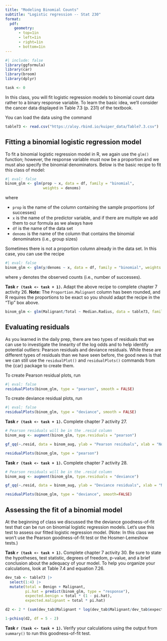 ```yaml
---
title: "Modeling Binomial Counts"
subtitle: "Logistic regression -- Stat 230"
format:
  pdf:
    geometry:
      - top=1in
      - left=1in
      - right=1in
      - bottom=1in
---
```


```r
#| include: false
library(ggformula)
library(car)
library(broom)
library(dplyr)

task <- 0
```

In this class, you will fit logistic regression models to binomial count data rather to a binary response variable. To learn the basic idea, we'll consider the cancer data displayed in Table 7.3 (p. 231) of the textbook.

You can load the data using the command

```r
table73 <- read.csv("https://aloy.rbind.io/kuiper_data/Table7.3.csv")
```

## Fitting a binomial logistic regression model

To fit a binomial logistic regression model in R, we again use the `glm()` function; however, the response variable must now be a proportion and we must also specify the binomial denominators. Below is the basic recipe to fit this class of model:

```r
#| eval: false
binom_glm <- glm(prop ~ x, data = df, family = "binomial", 
                 weights = denoms)
```

where

-   `prop` is the name of the column containing the sample proportions (of successes)
-   `x` is the name of the predictor variable, and if there are multiple we add them to our formula as we always have
-   `df` is the name of the data set
-   `denoms` is the name of the column that contains the binomial denominators (i.e., group sizes)

::: callout-tip
Sometimes there is not a proportion column already in the data set. In this case, you can use the recipe

```r
#| eval: false
binom_glm <- glm(y/denoms ~ x, data = df, family = "binomial", weights = denoms)
```

where `y` denotes the observed counts (i.e., number of successes).
:::

**Task `r (task <- task + 1)`.** Adapt the above recipe to complete chapter 7 activity 26. **Note:** The `Proportion.Malignant` column has been rounded, and R requires the proportions to be exact so you should adapt the recipe in the "Tip" box above.

```r
binom_glm <- glm(Malignant/Total ~ Median.Radius, data = table73, family = "binomial", weights = Total)
```

## Evaluating residuals

As you learned in the daily prep, there are two types of residuals that we can use to investigate the linearity of the log odds and to help identify potential outliers: Pearson residuals and deviance residuals. While these are different types of residuals than we have seen before, the good news is that we can still use the `residualPlot()` and `residualPlots()` commands from the {car} package to create them.

To create Pearson residual plots, run

```r
#| eval: false
residualPlots(binom_glm, type = "pearson", smooth = FALSE)
```

To create deviance residual plots, run

```r
#| eval: false
residualPlots(binom_glm, type = "deviance", smooth = FALSE)
```

**Task `r (task <- task + 1)`.** Complete chapter 7 activity 27.

```r
# Pearson residuals will be in the .resid column
binom_aug <- augment(binom_glm, type.residuals = "pearson")

gf_qq(~.resid, data = binom_aug, ylab = "Pearson residuals", xlab = "Normal quantiles") |> gf_qqline()

residualPlots(binom_glm, type = "pearson")
```


**Task `r (task <- task + 1)`.** Complete chapter 7 activity 28.

```r
# Pearson residuals will be in the .resid column
binom_aug <- augment(binom_glm, type.residuals = "deviance")

gf_qq(~.resid, data = binom_aug, ylab = "Deviance residuals", xlab = "Normal quantiles") |> gf_qqline()

residualPlots(binom_glm, type = "deviance", smooth=FALSE)
```

## Assessing the fit of a binomial model

At the beginning of class we discussed the the deviance goodness-of-fit test that can be run on binomial logistic regression models. Let's use this test to assess our fitted logistic regression model. (Note: In this class we won't use the Pearson goodness-of-fit test or the Hosmer-Lemeshow tests.)

**Task `r (task <- task + 1)`.** Complete chapter 7 activity 30. Be sure to state the hypotheses, test statistic, degrees of freedom, p-value, and a brief conclusion about the adequacy of your model. To help you organize your calculations, look at Table 7.4 and equation 7.26.

```r
dev_tab <- table73 |>
  select(1:4) |>
  mutate(total = Benign + Malignant,
         pi.hat = predict(binom_glm, type = "response"),
         expected.benign = total * (1 - pi.hat),
         expected.malignant = total * pi.hat)

d2 <- 2 * (sum(dev_tab$Malignant * log(dev_tab$Malignant/dev_tab$expected.malignant)) + sum(dev_tab$Benign * log(dev_tab$Benign/dev_tab$expected.benign)))

1-pchisq(d2, df = 5 - 2)
```


**Task `r (task <- task + 1)`.** Verify your calculations using the output from `summary()` to run this goodness-of-fit test.
